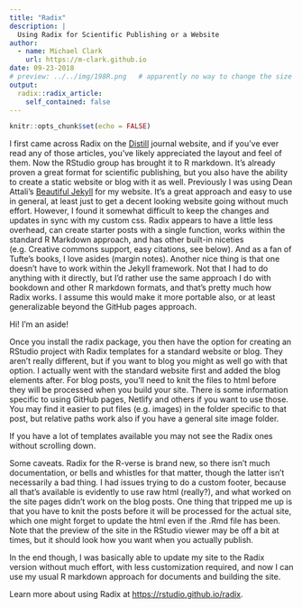 ```yaml
---
title: "Radix"
description: |
  Using Radix for Scientific Publishing or a Website
author:
  - name: Michael Clark
    url: https://m-clark.github.io
date: 09-23-2018
# preview: ../../img/198R.png   # apparently no way to change the size displayed via css (ignored) or file (stretched)
output:
  radix::radix_article:
    self_contained: false
---
```


```r
knitr::opts_chunk$set(echo = FALSE)
```

I first came across Radix on the [Distill](http://distill.pub/) journal website, and if you've ever read any of those articles, you've likely appreciated the layout and feel of them.  Now the RStudio group has brought it to R markdown. It's already proven a great format for scientific publishing, but you also have the ability to create a static website or blog with it as well.  Previously I was using Dean Attali's [Beautiful Jekyll](deanattali.com/beautiful-jekyll) for my website.  It's a great approach and easy to use in general, at least just to get a decent looking website going without much effort.  However, I found it somewhat difficult to keep the changes and updates in sync with my custom css.  Radix appears to have a little less overhead, can create starter posts with a single function, works within the standard R Markdown approach, and has other built-in niceties (e.g. Creative commons support, easy citations, see below).  And as a fan of Tufte's books, I love asides (margin notes).  Another nice thing is that one doesn't have to work within the Jekyll framework.  Not that I had to do anything with it directly, but I'd rather use the same approach I do with bookdown and other R markdown formats, and that's pretty much how Radix works.  I assume this would make it more portable also, or at least generalizable beyond the GitHub pages approach.

<aside>Hi! I'm an aside!</aside>

Once you install the <span class="pack">radix</span> package, you then have the option for creating an RStudio project with Radix templates for a standard website or blog. They aren't really different, but if you want to blog you might as well go with that option.  I actually went with the standard website first and added the blog elements after.  For blog posts, you'll need to knit the files to html before they will be processed when you build your site.  There is some information specific to using GitHub pages, Netlify and others if you want to use those.  You may find it easier to put files (e.g. images) in the folder specific to that post, but relative paths work also if you have a general site image folder.

<aside>If you have a lot of templates available you may not see the Radix ones without scrolling down.</aside>

Some caveats.  Radix for the R-verse is brand new, so there isn't much documentation, or bells and whistles for that matter, though the latter isn't necessarily a bad thing.  I had issues trying to do a custom footer, because all that's available is evidently to use raw html (really?), and what worked on the site pages didn't work on the blog posts.  One thing that tripped me up is that you have to knit the posts before it will be processed for the actual site, which one might forget to update the html even if the .Rmd file has been.  Note that the preview of the site in the RStudio viewer may be off a bit at times, but it should look how you want when you actually publish.

In the end though, I was basically able to update my site to the Radix version without much effort, with less customization required, and now I can use my usual R markdown approach for documents and building the site.  

Learn more about using Radix at <https://rstudio.github.io/radix>.

